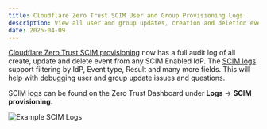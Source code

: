 ```yaml
---
title: Cloudflare Zero Trust SCIM User and Group Provisioning Logs
description: View all user and group updates, creation and deletion events made via SCIM across all of your IdP instances in one place
date: 2025-04-09
---
```


[Cloudflare Zero Trust SCIM provisioning](/cloudflare-one/identity/users/scim) now has a full audit log of all create, update and delete event from any SCIM Enabled IdP. The [SCIM logs](/cloudflare-one/insights/logs/scim-logs/) support filtering by IdP, Event type, Result and many more fields. This will help with debugging user and group update issues and questions.

SCIM logs can be found on the Zero Trust Dashboard under **Logs** -> **SCIM provisioning**.

![Example SCIM Logs](~/assets/images/changelog/access/example-scim-log.png)

